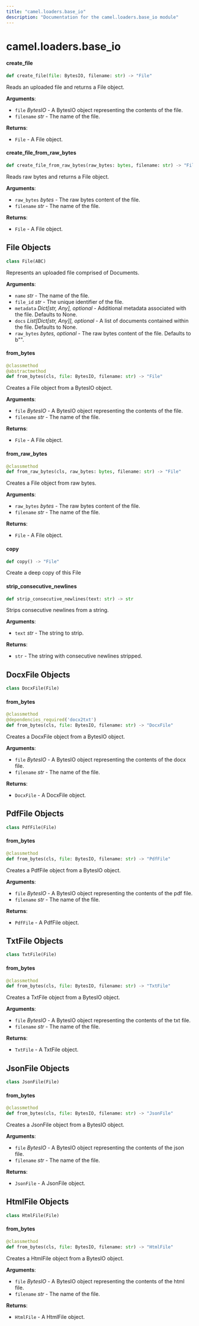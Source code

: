 ```yaml
---
title: "camel.loaders.base_io"
description: "Documentation for the camel.loaders.base_io module"
---
```


<a id="camel.loaders.base_io"></a>

# camel.loaders.base\_io

<a id="camel.loaders.base_io.create_file"></a>

#### create\_file

```python
def create_file(file: BytesIO, filename: str) -> "File"
```

Reads an uploaded file and returns a File object.

**Arguments**:

- `file` _BytesIO_ - A BytesIO object representing the contents of the
  file.
- `filename` _str_ - The name of the file.
  

**Returns**:

- `File` - A File object.

<a id="camel.loaders.base_io.create_file_from_raw_bytes"></a>

#### create\_file\_from\_raw\_bytes

```python
def create_file_from_raw_bytes(raw_bytes: bytes, filename: str) -> "File"
```

Reads raw bytes and returns a File object.

**Arguments**:

- `raw_bytes` _bytes_ - The raw bytes content of the file.
- `filename` _str_ - The name of the file.
  

**Returns**:

- `File` - A File object.

<a id="camel.loaders.base_io.File"></a>

## File Objects

```python
class File(ABC)
```

Represents an uploaded file comprised of Documents.

**Arguments**:

- `name` _str_ - The name of the file.
- `file_id` _str_ - The unique identifier of the file.
- `metadata` _Dict[str, Any], optional_ - Additional metadata
  associated with the file. Defaults to None.
- `docs` _List[Dict[str, Any]], optional_ - A list of documents
  contained within the file. Defaults to None.
- `raw_bytes` _bytes, optional_ - The raw bytes content of the file.
  Defaults to b"".

<a id="camel.loaders.base_io.File.from_bytes"></a>

#### from\_bytes

```python
@classmethod
@abstractmethod
def from_bytes(cls, file: BytesIO, filename: str) -> "File"
```

Creates a File object from a BytesIO object.

**Arguments**:

- `file` _BytesIO_ - A BytesIO object representing the contents of the
  file.
- `filename` _str_ - The name of the file.
  

**Returns**:

- `File` - A File object.

<a id="camel.loaders.base_io.File.from_raw_bytes"></a>

#### from\_raw\_bytes

```python
@classmethod
def from_raw_bytes(cls, raw_bytes: bytes, filename: str) -> "File"
```

Creates a File object from raw bytes.

**Arguments**:

- `raw_bytes` _bytes_ - The raw bytes content of the file.
- `filename` _str_ - The name of the file.
  

**Returns**:

- `File` - A File object.

<a id="camel.loaders.base_io.File.copy"></a>

#### copy

```python
def copy() -> "File"
```

Create a deep copy of this File

<a id="camel.loaders.base_io.strip_consecutive_newlines"></a>

#### strip\_consecutive\_newlines

```python
def strip_consecutive_newlines(text: str) -> str
```

Strips consecutive newlines from a string.

**Arguments**:

- `text` _str_ - The string to strip.
  

**Returns**:

- `str` - The string with consecutive newlines stripped.

<a id="camel.loaders.base_io.DocxFile"></a>

## DocxFile Objects

```python
class DocxFile(File)
```

<a id="camel.loaders.base_io.DocxFile.from_bytes"></a>

#### from\_bytes

```python
@classmethod
@dependencies_required('docx2txt')
def from_bytes(cls, file: BytesIO, filename: str) -> "DocxFile"
```

Creates a DocxFile object from a BytesIO object.

**Arguments**:

- `file` _BytesIO_ - A BytesIO object representing the contents of the
  docx file.
- `filename` _str_ - The name of the file.
  

**Returns**:

- `DocxFile` - A DocxFile object.

<a id="camel.loaders.base_io.PdfFile"></a>

## PdfFile Objects

```python
class PdfFile(File)
```

<a id="camel.loaders.base_io.PdfFile.from_bytes"></a>

#### from\_bytes

```python
@classmethod
def from_bytes(cls, file: BytesIO, filename: str) -> "PdfFile"
```

Creates a PdfFile object from a BytesIO object.

**Arguments**:

- `file` _BytesIO_ - A BytesIO object representing the contents of the
  pdf file.
- `filename` _str_ - The name of the file.
  

**Returns**:

- `PdfFile` - A PdfFile object.

<a id="camel.loaders.base_io.TxtFile"></a>

## TxtFile Objects

```python
class TxtFile(File)
```

<a id="camel.loaders.base_io.TxtFile.from_bytes"></a>

#### from\_bytes

```python
@classmethod
def from_bytes(cls, file: BytesIO, filename: str) -> "TxtFile"
```

Creates a TxtFile object from a BytesIO object.

**Arguments**:

- `file` _BytesIO_ - A BytesIO object representing the contents of the
  txt file.
- `filename` _str_ - The name of the file.
  

**Returns**:

- `TxtFile` - A TxtFile object.

<a id="camel.loaders.base_io.JsonFile"></a>

## JsonFile Objects

```python
class JsonFile(File)
```

<a id="camel.loaders.base_io.JsonFile.from_bytes"></a>

#### from\_bytes

```python
@classmethod
def from_bytes(cls, file: BytesIO, filename: str) -> "JsonFile"
```

Creates a JsonFile object from a BytesIO object.

**Arguments**:

- `file` _BytesIO_ - A BytesIO object representing the contents of the
  json file.
- `filename` _str_ - The name of the file.
  

**Returns**:

- `JsonFile` - A JsonFile object.

<a id="camel.loaders.base_io.HtmlFile"></a>

## HtmlFile Objects

```python
class HtmlFile(File)
```

<a id="camel.loaders.base_io.HtmlFile.from_bytes"></a>

#### from\_bytes

```python
@classmethod
def from_bytes(cls, file: BytesIO, filename: str) -> "HtmlFile"
```

Creates a HtmlFile object from a BytesIO object.

**Arguments**:

- `file` _BytesIO_ - A BytesIO object representing the contents of the
  html file.
- `filename` _str_ - The name of the file.
  

**Returns**:

- `HtmlFile` - A HtmlFile object.

